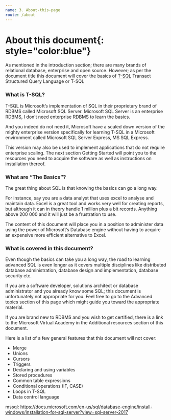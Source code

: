 ```yaml
---
name: 3. About-this-page
route: /about
---
```


# About this document{: style="color:blue"}

As mentioned in the introduction section; there are many brands of relational database, enterprise and open source. However; as per the document title this document will cover the basics of [T-SQL]() Transact Structured Query Language or T-SQL

### What is T-SQL?

T-SQL is Microsoft’s implementation of SQL in their proprietary brand of RDBMS called Microsoft SQL Server. Microsoft SQL Server is an enterprise RDBMS, I don’t need enterprise RDBMS to learn the basics.

And you indeed do not need it, Microsoft have a scaled down version of the mighty enterprise version specifically for learning T-SQL in a Microsoft environment called Microsoft SQL Server Express, MS SQL Express.

This version may also be used to implement applications that do not require enterprise scaling. The next section Getting Started will point you to the resources you need to acquire the software as well as instructions on installation thereof.

### What are “The Basics”?

The great thing about SQL is that knowing the basics can go a long way.

For instance, say you are a data analyst that uses excel to analyse and maintain data. Excel is a great tool and works very well for creating reports, but although it can in theory handle 1 million plus a bit records. Anything above 200 000 and it will just be a frustration to use.

The content of this document will place you in a position to administer data using the power of Microsoft’s Database engine without having to acquire an expensive more efficient alternative to Excel.

### What is covered in this document?

Even though the basics can take you a long way, the road to learning advanced SQL is even longer as it covers multiple disciplines like distributed database administration, database design and implementation, database security etc.

If you are a software developer, solutions architect or database administrator and you already know some SQL; this document is unfortunately not appropriate for you. Feel free to go to the Advanced topics section of this page which might guide you toward the appropriate material.

If you are brand new to RDBMS and you wish to get certified, there is a link to the Microsoft Virtual Academy in the Additional resources section of this document.

Here is a list of a few general features that this document will not cover:

- Merge
- Unions
- Cursors
- Triggers
- Declaring and using variables
- Stored procedures
- Common table expressions
- Conditional operations (IF, CASE)
- Loops in T-SQL
- Data control language



mssql: https://docs.microsoft.com/en-us/sql/database-engine/install-windows/installation-for-sql-server?view=sql-server-2017
